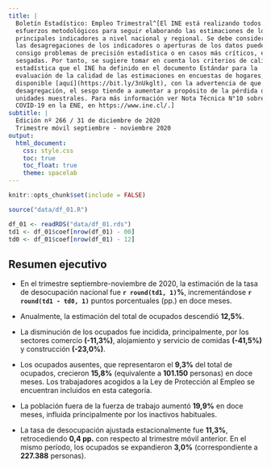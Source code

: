 ```yaml
---
title: |
  Boletín Estadístico: Empleo Trimestral^[El INE está realizando todos los 
  esfuerzos metodológicos para seguir elaborando las estimaciones de los 
  principales indicadores a nivel nacional y regional. Se debe considerar que 
  las desagregaciones de los indicadores o aperturas de los datos pueden traer 
  consigo problemas de precisión estadística o en casos más críticos, estar 
  sesgadas. Por tanto, se sugiere tomar en cuenta los criterios de calidad 
  estadística que el INE ha definido en el documento Estándar para la 
  evaluación de la calidad de las estimaciones en encuestas de hogares, 
  disponible [aquí](https://bit.ly/3nUkglt), con la advertencia de que a mayor 
  desagregación, el sesgo tiende a aumentar a propósito de la pérdida de 
  unidades muestrales. Para más información ver Nota Técnica N°10 sobre impacto 
  COVID-19 en la ENE, en https://www.ine.cl/.]
subtitle: |
  Edición nº 266 / 31 de diciembre de 2020  
  Trimestre móvil septiembre - noviembre 2020
output:
  html_document:
    css: style.css
    toc: true
    toc_float: true
    theme: spacelab
---
```


```r
knitr::opts_chunk$set(include = FALSE)
```

```r
source("data/df_01.R")
```

```r
df_01 <- readRDS("data/df_01.rds")
td1 <- df_01$coef[nrow(df_01) - 00]
td0 <- df_01$coef[nrow(df_01) - 12]
```

## Resumen ejecutivo

- En el trimestre septiembre-noviembre de 2020, la estimación de la tasa de
desocupación nacional fue **`r round(td1, 1)`%**, incrementándose
**`r round(td1 - td0, 1)`** puntos porcentuales (pp.) en doce meses.

- Anualmente, la estimación del total de ocupados descendió **12,5%**.
- La disminución de los ocupados fue incidida, principalmente, por los sectores
comercio **(-11,3%)**, alojamiento y servicio de comidas **(-41,5%)** y
construcción **(-23,0%)**.

- Los ocupados ausentes, que representaron el **9,3%** del total de ocupados,
crecieron **15,8%** (equivalente a **101.150** personas) en doce meses. Los
trabajadores acogidos a la Ley de Protección al Empleo se encuentran incluidos
en esta categoría.

- La población fuera de la fuerza de trabajo aumentó **19,9%** en doce meses,
influida principalmente por los inactivos habituales.

- La tasa de desocupación ajustada estacionalmente fue **11,3%**, retrocediendo
**0,4 pp.** con respecto al trimestre móvil anterior. En el mismo período, los
ocupados se expandieron **3,0%** (correspondiente a **227.388** personas).

